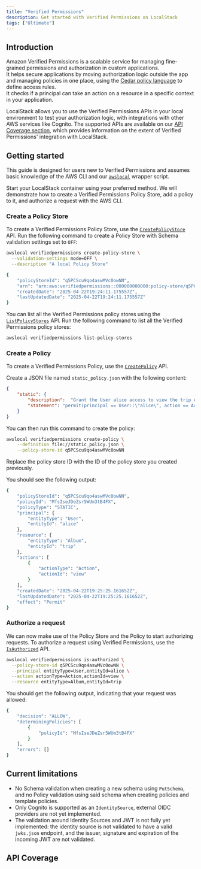 ```yaml
---
title: "Verified Permissions"
description: Get started with Verified Permissions on LocalStack
tags: ["Ultimate"]
---
```



## Introduction

Amazon Verified Permissions is a scalable service for managing fine-grained permissions and authorization in custom applications.  
It helps secure applications by moving authorization logic outside the app and managing policies in one place, using the [Cedar policy language](https://docs.cedarpolicy.com/) to define access rules.  
It checks if a principal can take an action on a resource in a specific context in your application.

LocalStack allows you to use the Verified Permissions APIs in your local environment to test your authorization logic, with integrations with other AWS services like Cognito.
The supported APIs are available on our [API Coverage section](#api-coverage), which provides information on the extent of Verified Permissions' integration with LocalStack.

## Getting started

This guide is designed for users new to Verified Permissions and assumes basic knowledge of the AWS CLI and our [`awslocal`](https://github.com/localstack/awscli-local) wrapper script.

Start your LocalStack container using your preferred method.
We will demonstrate how to create a Verified Permissions Policy Store, add a policy to it, and authorize a request with the AWS CLI.

### Create a Policy Store

To create a Verified Permissions Policy Store, use the [`CreatePolicyStore`](https://docs.aws.amazon.com/verifiedpermissions/latest/apireference/API_CreatePolicyStore.html) API.
Run the following command to create a Policy Store with Schema validation settings set to `OFF`:

```bash
awslocal verifiedpermissions create-policy-store \
  --validation-settings mode=OFF \
  --description "A local Policy Store"
```

```bash title="Output"
{
    "policyStoreId": "q5PCScu9qo4aswMVc0owNN",
    "arn": "arn:aws:verifiedpermissions::000000000000:policy-store/q5PCScu9qo4aswMVc0owNN",
    "createdDate": "2025-04-22T19:24:11.175557Z",
    "lastUpdatedDate": "2025-04-22T19:24:11.175557Z"
}
```

You can list all the Verified Permissions policy stores using the [`ListPolicyStores`](https://docs.aws.amazon.com/verifiedpermissions/latest/apireference/API_ListPolicyStores.html) API.
Run the following command to list all the Verified Permissions policy stores:

```bash
awslocal verifiedpermissions list-policy-stores
```

### Create a Policy

To create a Verified Permissions Policy, use the [`CreatePolicy`](https://docs.aws.amazon.com/verifiedpermissions/latest/apireference/API_CreatePolicy.html) API.

Create a JSON file named `static_policy.json` with the following content:

```json
{
    "static": {
        "description":  "Grant the User alice access to view the trip Album",
        "statement": "permit(principal == User::\"alice\", action == Action::\"view\", resource == Album::\"trip\");"
    }
}
```

You can then run this command to create the policy:

```bash
awslocal verifiedpermissions create-policy \
    --definition file://static_policy.json \
    --policy-store-id q5PCScu9qo4aswMVc0owNN
```

Replace the policy store ID with the ID of the policy store you created previously.

You should see the following output:

```bash title="Output"
{
    "policyStoreId": "q5PCScu9qo4aswMVc0owNN",
    "policyId": "MfsIseJDeZsr5WUm3tB4FX",
    "policyType": "STATIC",
    "principal": {
        "entityType": "User",
        "entityId": "alice"
    },
    "resource": {
        "entityType": "Album",
        "entityId": "trip"
    },
    "actions": [
        {
            "actionType": "Action",
            "actionId": "view"
        }
    ],
    "createdDate": "2025-04-22T19:25:25.161652Z",
    "lastUpdatedDate": "2025-04-22T19:25:25.161652Z",
    "effect": "Permit"
}
```

### Authorize a request

We can now make use of the Policy Store and the Policy to start authorizing requests.
To authorize a request using Verified Permissions, use the [`IsAuthorized`](https://docs.aws.amazon.com/verifiedpermissions/latest/apireference/API_IsAuthorized.html) API.

```bash title="Output"
awslocal verifiedpermissions is-authorized \
  --policy-store-id q5PCScu9qo4aswMVc0owNN \
  --principal entityType=User,entityId=alice \
  --action actionType=Action,actionId=view \
  --resource entityType=Album,entityId=trip
```

You should get the following output, indicating that your request was allowed:

```bash title="Output"
{
    "decision": "ALLOW",
    "determiningPolicies": [
        {
            "policyId": "MfsIseJDeZsr5WUm3tB4FX"
        }
    ],
    "errors": []
}
```

## Current limitations

- No Schema validation when creating a new schema using `PutSchema`, and no Policy validation using said schema when creating policies and template policies.
- Only Cognito is supported as an `IdentitySource`, external OIDC providers are not yet implemented.
- The validation around Identity Sources and JWT is not fully yet implemented: the identity source is not validated to have a valid `jwks.json` endpoint, and the issuer, signature and expiration of the incoming JWT are not validated.

## API Coverage

<FeatureCoverage service="verifiedpermissions" client:load />
